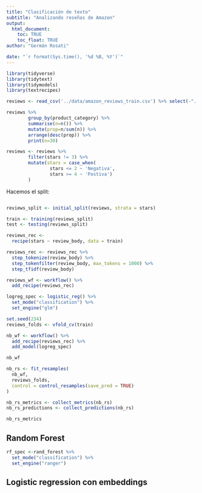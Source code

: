 ```yaml
---
title: "Clasificación de texto"
subtitle: "Analizando reseñas de Amazon"
output: 
  html_document:
    toc: TRUE
    toc_float: TRUE
author: "Germán Rosati"

date: "`r format(Sys.time(), '%d %B, %Y')`"
---
```


```r
library(tidyverse)
library(tidytext)
library(tidymodels)
library(textrecipes)
```

```r
reviews <- read_csv('../data/amazon_reviews_train.csv') %>% select(-"...1")
```


```r
reviews %>% 
        group_by(product_category) %>% 
        summarise(n=n()) %>% 
        mutate(prop=n/sum(n)) %>% 
        arrange(desc(prop)) %>%
        print(n=30)
```



```r
reviews <- reviews %>%
        filter(stars != 3) %>%
        mutate(stars = case_when(
                stars <= 2 ~ 'Negativa',
                stars >= 4 ~ 'Postiva')
        )
```


Hacemos el split:

```r
```


```r
reviews_split <- initial_split(reviews, strata = stars)

train <- training(reviews_split)
test <- testing(reviews_split)
```


```r
reviews_rec <-
  recipe(stars ~ review_body, data = train)
```

```r
reviews_rec <- reviews_rec %>%
  step_tokenize(review_body) %>%
  step_tokenfilter(review_body, max_tokens = 1000) %>%
  step_tfidf(review_body)
```


```r
reviews_wf <- workflow() %>%
  add_recipe(reviews_rec)
```


```r
logreg_spec <- logistic_reg() %>%
  set_mode("classification") %>%
  set_engine("glm")
```


```r
set.seed(234)
reviews_folds <- vfold_cv(train)
```

```r
nb_wf <- workflow() %>%
  add_recipe(reviews_rec) %>%
  add_model(logreg_spec)

nb_wf
```

```r
nb_rs <- fit_resamples(
  nb_wf,
  reviews_folds,
  control = control_resamples(save_pred = TRUE)
)
```


```r
nb_rs_metrics <- collect_metrics(nb_rs)
nb_rs_predictions <- collect_predictions(nb_rs)
```

```r
nb_rs_metrics
```

## Random Forest

```r
rf_spec <-rand_forest %>%
  set_mode("classification") %>%
  set_engine("ranger")
```



## Logistic regression con embeddings
